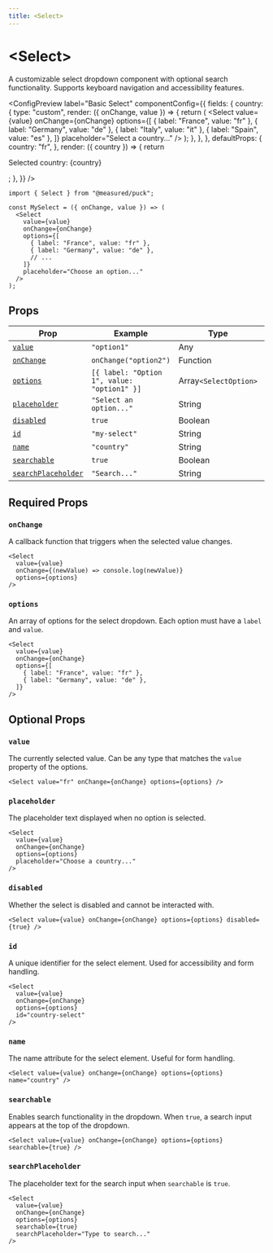 ```yaml
---
title: <Select>
---
```



# \<Select\>

A customizable select dropdown component with optional search functionality. Supports keyboard navigation and accessibility features.

<ConfigPreview
  label="Basic Select"
  componentConfig={{
    fields: {
      country: {
        type: "custom",
        render: ({ onChange, value }) => {
          return (
            <Select
              value={value}
              onChange={onChange}
              options={[
                { label: "France", value: "fr" },
                { label: "Germany", value: "de" },
                { label: "Italy", value: "it" },
                { label: "Spain", value: "es" },
              ]}
              placeholder="Select a country..."
            />
          );
        },
      },
    },
    defaultProps: {
      country: "fr",
    },
    render: ({ country }) => {
      return <p>Selected country: {country}</p>;
    },
  }}
/>

```tsx {1,4-13} copy
import { Select } from "@measured/puck";

const MySelect = ({ onChange, value }) => (
  <Select
    value={value}
    onChange={onChange}
    options={[
      { label: "France", value: "fr" },
      { label: "Germany", value: "de" },
      // ...
    ]}
    placeholder="Choose an option..."
  />
);
```

## Props

| Prop                                      | Example                                     | Type                  | Status   |
| ----------------------------------------- | ------------------------------------------- | --------------------- | -------- |
| [`value`](#value)                         | `"option1"`                                 | Any                   | Optional |
| [`onChange`](#onchange)                   | `onChange("option2")`                       | Function              | Required |
| [`options`](#options)                     | `[{ label: "Option 1", value: "option1" }]` | Array`<SelectOption>` | Required |
| [`placeholder`](#placeholder)             | `"Select an option..."`                     | String                | Optional |
| [`disabled`](#disabled)                   | `true`                                      | Boolean               | Optional |
| [`id`](#id)                               | `"my-select"`                               | String                | Optional |
| [`name`](#name)                           | `"country"`                                 | String                | Optional |
| [`searchable`](#searchable)               | `true`                                      | Boolean               | Optional |
| [`searchPlaceholder`](#searchplaceholder) | `"Search..."`                               | String                | Optional |

## Required Props

### `onChange`

A callback function that triggers when the selected value changes.

```tsx {3} copy
<Select
  value={value}
  onChange={(newValue) => console.log(newValue)}
  options={options}
/>
```

### `options`

An array of options for the select dropdown. Each option must have a `label` and `value`.

```tsx {4-7} copy
<Select
  value={value}
  onChange={onChange}
  options={[
    { label: "France", value: "fr" },
    { label: "Germany", value: "de" },
  ]}
/>
```

## Optional Props

### `value`

The currently selected value. Can be any type that matches the `value` property of the options.

```tsx {2} copy
<Select value="fr" onChange={onChange} options={options} />
```

### `placeholder`

The placeholder text displayed when no option is selected.

```tsx {4} copy
<Select
  value={value}
  onChange={onChange}
  options={options}
  placeholder="Choose a country..."
/>
```

### `disabled`

Whether the select is disabled and cannot be interacted with.

```tsx {5} copy
<Select value={value} onChange={onChange} options={options} disabled={true} />
```

### `id`

A unique identifier for the select element. Used for accessibility and form handling.

```tsx {5} copy
<Select
  value={value}
  onChange={onChange}
  options={options}
  id="country-select"
/>
```

### `name`

The name attribute for the select element. Useful for form handling.

```tsx /name="country"/ copy
<Select value={value} onChange={onChange} options={options} name="country" />
```

### `searchable`

Enables search functionality in the dropdown. When `true`, a search input appears at the top of the dropdown.

```tsx /searchable={true}/ copy
<Select value={value} onChange={onChange} options={options} searchable={true} />
```

### `searchPlaceholder`

The placeholder text for the search input when `searchable` is `true`.

```tsx {6} copy
<Select
  value={value}
  onChange={onChange}
  options={options}
  searchable={true}
  searchPlaceholder="Type to search..."
/>
```

